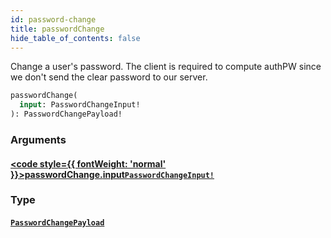 ```yaml
---
id: password-change
title: passwordChange
hide_table_of_contents: false
---
```








Change a user's password. The client is required to compute authPW since we don't send the clear password to our server.

```graphql
passwordChange(
  input: PasswordChangeInput!
): PasswordChangePayload!
```


### Arguments

#### [<code style={{ fontWeight: 'normal' }}>passwordChange.<b>input</b></code>](#)<Bullet />[`PasswordChangeInput!`](/gql-api/inputs/password-change-input) <Badge class="secondary" text="non-null"/> <Badge class="secondary" text="input"/>
> 
> 

### Type

#### [`PasswordChangePayload`](/gql-api/objects/password-change-payload) <Badge class="secondary" text="object"/>
> 
> 





